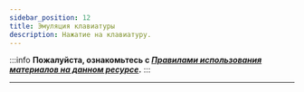 ```yaml
---
sidebar_position: 12
title: Эмуляция клавиатуры 
description: Нажатие на клавиатуру.
---
```

:::info **Пожалуйста, ознакомьтесь с [*Правилами использования материалов на данном ресурсе*](../../Disclaimer).**
:::
_______________________________________________


<Redirect to="/ZennoDroid/Android/ProLite/Keyboard" />








